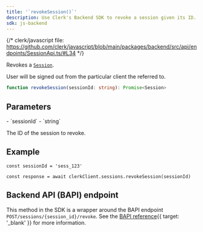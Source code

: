 ```yaml
---
title: '`revokeSession()`'
description: Use Clerk's Backend SDK to revoke a session given its ID.
sdk: js-backend
---
```


{/* clerk/javascript file: https://github.com/clerk/javascript/blob/main/packages/backend/src/api/endpoints/SessionApi.ts/#L34 */}

Revokes a [`Session`](/docs/references/backend/types/backend-session).

User will be signed out from the particular client the referred to.

```ts
function revokeSession(sessionId: string): Promise<Session>
```

## Parameters

<Properties>
  - `sessionId`
  - `string`

  The ID of the session to revoke.
</Properties>

## Example

<Include src="_partials/backend/usage" />

```tsx
const sessionId = 'sess_123'

const response = await clerkClient.sessions.revokeSession(sessionId)
```

## Backend API (BAPI) endpoint

This method in the SDK is a wrapper around the BAPI endpoint `POST/sessions/{session_id}/revoke`. See the [BAPI reference](/docs/reference/backend-api/tag/Sessions#operation/RevokeSession){{ target: '_blank' }} for more information.
